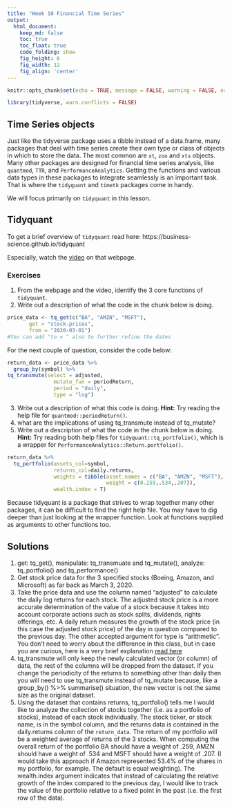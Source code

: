 ```yaml
---
title: "Week 10 Financial Time Series"
output: 
  html_document:  
    keep_md: false
    toc: true
    toc_float: true
    code_folding: show
    fig_height: 6
    fig_width: 12
    fig_align: 'center'
---
```


```r
knitr::opts_chunk$set(echo = TRUE, message = FALSE, warning = FALSE, error = TRUE)

```

```r
library(tidyverse, warn.conflicts = FALSE)
```

## Time Series objects

Just like the tidyverse package uses a tibble instead of a data.frame, many packages that deal with time series create their own type or class of objects in which to store the data. The most common are `xt`, `zoo` and `xts` objects. Many other packages are designed for financial time series analysis, like `quantmod`, `TTR`, and `PerformanceAnalytics`. Getting the functions and various data types in these packages to integrate seamlessly is an important task. That is where the  `tidyquant` and `timetk` packages come in handy.

We will focus primarily on `tidyquant` in this lesson.

## Tidyquant

To get a brief overview of `tidyquant` read here: https://business-science.github.io/tidyquant

Especially, watch the [video](https://www.youtube.com/embed/woxJZTL2hok) on that webpage. 

### Exercises

  1. From the webpage and the video, identify the 3 core functions of `tidyquant`. 
  2. Write out a description of what the code in the chunk below is doing.
  
```r
price_data <- tq_get(c("BA", "AMZN", "MSFT"),
       get = "stock.prices",
       from = "2020-03-01")
#You can add "to = " also to further refine the dates
```

For the next couple of question, consider the code below:

```r
return_data <- price_data %>% 
  group_by(symbol) %>% 
tq_transmute(select = adjusted,
               mutate_fun = periodReturn,
               period = "daily",
               type = "log")
```

  3. Write out a description of what this code is doing. **Hint:** Try reading the help file for `quantmod::periodReturn()`.
  4. what are the implications of using tq_transmute instead of tq_mutate?
  5. Write out a description of what the code in the chunk below is doing. **Hint:** Try reading both help files for `tidyquant::tq_portfolio()`, which is a wrapper for `PerformanceAnalytics::Return.portfolio()`.

```r
return_data %>% 
  tq_portfolio(assets_col=symbol,
               returns_col=daily.returns,
               weights = tibble(asset.names = c("BA", "AMZN", "MSFT"), 
                                weight = c(0.259,.534,.207)),
               wealth.index = T)
```

Because tidyquant is a package that strives to wrap together many other packages, it can be difficult to find the right help file. You may have to dig deeper than just looking at the wrapper function. Look at functions supplied as arguments to other functions too.

## Solutions

  1. get: tq_get(), manipulate: tq_transmuate and tq_mutate(), analyze: tq_portfolio() and tq_performance()
  2. Get stock price data for the 3 specified stocks (Boeing, Amazon, and Microsoft) as far back as March 3, 2020.
  3. Take the price data and use the column named "adjusted" to calculate the daily log returns for each stock. The adjusted stock price is a more accurate determination of the value of a stock because it takes into account corporate actions such as stock splits, dividends, rights offerings, etc. A daily return measures the growth of the stock price (in this case the adjusted stock price) of the day in question compared to the previous day. The other accepted argument for type is "arithmetic". You don't need to worry about the difference in this class, but in case you are curious, here is a very brief explanation [read here](https://chandlerfang.com/2017/01/09/arithmetic-vs-logarithmic-rates-of-return/)
  4. tq_transmute will only keep the newly calculated vector (or column) of data, the rest of the columns will be dropped from the dataset. If you change the periodicity of the returns to something other than daily then you will need to use tq_transmute instead of tq_mutate because, like a group_by() %>% summarise() situation, the new vector is not the same size as the original dataset.
  5. Using the dataset that contains returns, tq_portfolio() tells me I would like to analyze the collection of stocks together (i.e. as a portfolio of stocks), instead of each stock individually. The stock ticker, or stock name, is in the symbol column, and the returns data is contained in the daily.returns column of the `return_data`. The return of my portfolio will be a weighted average of returns of the 3 stocks. When computing the overall return of the portfolio BA should have a weight of .259, AMZN should have a weight of .534 and MSFT should have a weight of .207. (I would take this approach if Amazon represented 53.4% of the shares in my portfolio, for example. The default is equal weighting). The wealth.index argument indicates that instead of calculating the relative growth of the index compared to the previous day, I would like to track the value of the portfolio relative to a fixed point in the past (i.e. the first row of the data).
